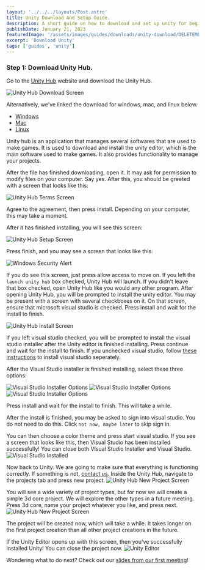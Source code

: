 ```yaml
---
layout: '../../../layouts/Post.astro'
title: Unity Download And Setup Guide.
description: A short guide on how to download and set up unity for beginners. Also includes instructions on how to install visual studio with Unity.
publishDate: January 21, 2023
featuredImage: '/assets/images/guides/downloads/unity-download/DELETEME16.png'
excerpt: 'Download Unity'
tags: ['guides', 'unity']
---
```


### Step 1: Download Unity Hub.

Go to the [Unity Hub](https://unity.com/download) website and download the Unity Hub. 

![Unity Hub Download Screen](/assets/images/guides/downloads/unity-download/DELETEME17.png) 

Alternatively, we've linked the download for windows, mac, and linux below.

- [Windows](https://public-cdn.cloud.unity3d.com/hub/prod/UnityHubSetup.exe)
- [Mac](https://public-cdn.cloud.unity3d.com/hub/prod/UnityHubSetup.dmg)
- [Linux](https://public-cdn.cloud.unity3d.com/hub/prod/UnityHubSetup.AppImage)

Unity hub is an application that manages several softwares that are used to make games. It is used to download and install the unity editor, which is the main software used to make games. It also provides functionality to manage your projects.

After the file has finished downloading, open it. It may ask for permission to modify files on your computer. Say yes. After this, you should be greeted with a screen that looks like this:

![Unity Hub Terms Screen](/assets/images/guides/downloads/unity-download/DELETEME19.png)

Agree to the agreement, then press install. Depending on your computer, this may take a moment.

After it has finished installing, you will see this screen:

![Unity Hub Setup Screen](/assets/images/guides/downloads/unity-download/DELETEME20.png)

Press finish, and you may see a screen that looks like this:

![Windows Security Alert](/assets/images/guides/downloads/unity-download/DELETEME21.png)

If you do see this screen, just press allow access to move on. If you left the ```launch unity hub``` box checked, Unity Hub will launch. If you didn't leave that box checked, open Unity Hub like you would any other program.
After opening Unity Hub, you will be prompted to install the unity editor. You may be present with a screen with several checkboxes on it. On that screen, ensure that microsoft visual studio is checked. Press install and wait for the install to finish.

![Unity Hub Install Screen](/assets/images/guides/downloads/unity-download/DELETEME22.png)

If you left visual studio checked, you will be prompted to install the visual studio installer after the Unity editor is finished installing. Press continue and wait for the install to finish. If you unchecked visual studio, follow [these instructions](/guides/download-guides/vs-download) to install visual studio seperately.

After the Visual Studio installer is finished installing, select these three options:

![Visual Studio Installer Options](/assets/images/guides/downloads/unity-download/DELETEME23.png)
![Visual Studio Installer Options](/assets/images/guides/downloads/unity-download/DELETEME24.png)
![Visual Studio Installer Options](/assets/images/guides/downloads/unity-download/DELETEME25.png)

Press install and wait for the install to finish. This will take a while.

After the install is finished, you may be asked to sign into visual studio. You do not need to do this. Click ```not now, maybe later``` to skip sign in.

You can then choose a color theme and press start visual studio. If you see a screen that looks like this, then Visual Studio has been installed successfully! You can close both Visual Studio Installer and Visual Studio.
![Visual Studio Installed](/assets/images/guides/downloads/unity-download/DELETEME26.png)

Now back to Unity. We are going to make sure that everything is functioning correctly. If something is not, [contact us](/club/contact). Inside the Unity Hub, navigate to the projects tab and press new project.
![Unity Hub New Project Screen](/assets/images/guides/downloads/unity-download/DELETEME27.png)

You will see a wide variety of project types, but for now we will create a simple 3d core project. We will explore the other types in a future meeting. Press 3d core, name your project whatever you like, and press next.
![Unity Hub New Project Screen](/assets/images/guides/downloads/unity-download/DELETEME28.png)

The project will be created now, which will take a while. It takes longer on the first project creation than all other project creations in the future.

If the Unity Editor opens up with this screen, then you've successfully installed Unity! You can close the project now.
![Unity Editor](/assets/images/guides/downloads/unity-download/DELETEME29.png)

Wondering what to do next? Check out our [slides from our first meeting](/lessons/posts/2023-01-18)!